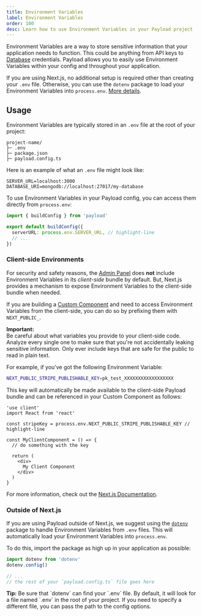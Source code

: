 ```yaml
---
title: Environment Variables
label: Environment Variables
order: 100
desc: Learn how to use Environment Variables in your Payload project
---
```


Environment Variables are a way to store sensitive information that your application needs to function. This could be anything from API keys to [Database](../database/overview) credentials. Payload allows you to easily use Environment Variables within your config and throughout your application.

If you are using Next.js, no additional setup is required other than creating your `.env` file. Otherwise, you can use the `dotenv` package to load your Environment Variables into `process.env`. [More details](#outside-of-nextjs).

## Usage

Environment Variables are typically stored in an `.env` file at the root of your project:

```plaintext
project-name/
├─ .env
├─ package.json
├─ payload.config.ts
```

Here is an example of what an `.env` file might look like:

```plaintext
SERVER_URL=localhost:3000
DATABASE_URI=mongodb://localhost:27017/my-database
```

To use Environment Variables in your Payload config, you can access them directly from `process.env`:

```ts
import { buildConfig } from 'payload'

export default buildConfig({
  serverURL: process.env.SERVER_URL, // highlight-line
  // ...
})
```

### Client-side Environments

For security and safety reasons, the [Admin Panel](../admin/overview) does **not** include Environment Variables in its _client-side_ bundle by default. But, Next.js provides a mechanism to expose Environment Variables to the client-side bundle when needed.

If you are building a [Custom Component](../admin/components) and need to access Environment Variables from the client-side, you can do so by prefixing them with `NEXT_PUBLIC_`.

<Banner type="warning">
  <strong>Important:</strong>
  <br />
  Be careful about what variables you provide to your client-side code. Analyze every single one to make sure that you're not accidentally leaking sensitive information. Only ever include keys that are safe for the public to read in plain text.
</Banner>

For example, if you've got the following Environment Variable:

```bash
NEXT_PUBLIC_STRIPE_PUBLISHABLE_KEY=pk_test_XXXXXXXXXXXXXXXXXX
```

This key will automatically be made available to the client-side Payload bundle and can be referenced in your Custom Component as follows:

```tsx
'use client'
import React from 'react'

const stripeKey = process.env.NEXT_PUBLIC_STRIPE_PUBLISHABLE_KEY // highlight-line

const MyClientComponent = () => {
  // do something with the key

  return (
    <div>
      My Client Component
    </div>
  )
}
```

For more information, check out the [Next.js Documentation](https://nextjs.org/docs/app/building-your-application/configuring/environment-variables).

### Outside of Next.js

If you are using Payload outside of Next.js, we suggest using the [`dotenv`](https://www.npmjs.com/package/dotenv) package to handle Environment Variables from `.env` files. This will automatically load your Environment Variables into `process.env`.

To do this, import the package as high up in your application as possible:

```ts
import dotenv from 'dotenv'
dotenv.config()

// ...
// the rest of your `payload.config.ts` file goes here
```

<Banner type="warning">
  <strong>Tip:</strong>
  Be sure that `dotenv` can find your `.env` file. By default, it will look for a file named `.env` in the root of your project. If you need to specify a different file, you can pass the path to the config options.
</Banner>

